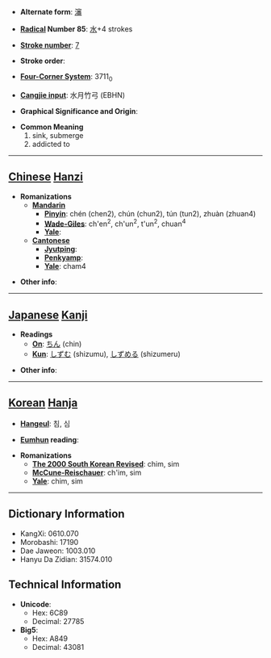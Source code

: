 * '''Alternate form''': [[瀋]]

* '''[[Wiktionary:Chinese radical index| Radical]] Number 85''': [[Wiktionary:Chinese radical index 水|水]]+4 strokes

* '''[[Wiktionary:Chinese total strokes index|Stroke number]]''': [[Wiktionary:Chinese total strokes index 7|7]]

* '''Stroke order''': 

* '''[[Wiktionary:Chinese four corner index|Four-Corner System]]''': 3711<sub>0</sub>

* '''[[Wiktionary:Chinese Cangjie index|Cangjie input]]''': 水月竹弓 (EBHN)

* '''Graphical Significance and Origin''': 

* '''Common Meaning'''
*#sink, submerge
*# addicted to


----

== [[Chinese]] [[Hanzi]] ==

* '''Romanizations'''
** '''[[Mandarin]]'''
*** '''[[Pinyin]]''': chén (chen2), chún (chun2), tún (tun2), zhuàn (zhuan4)
*** '''[[Wade-Giles]]''': ch'en<sup>2</sup>, ch'un<sup>2</sup>, t'un<sup>2</sup>, chuan<sup>4</sup>
*** '''[[Yale]]''': 
** '''[[Cantonese]]'''
*** '''[[Jyutping]]''':
*** '''[[Penkyamp]]''': 
*** '''[[Yale]]''': cham4

* '''Other info''': 

----

== [[Japanese]] [[Kanji]] ==

* '''Readings'''
** '''[[On]]''': [[ちん]] (chin)
** '''[[Kun]]''': [[しずむ]] (shizumu), [[しずめる]] (shizumeru)

* '''Other info''':  

----

== [[Korean]] [[Hanja]] ==

* '''[[Hangeul]]''': 침, 심

* '''[[Eumhun]] reading''': 

* '''Romanizations'''
** '''[[The 2000 South Korean Revised Romanization|The 2000 South Korean Revised]]''': chim, sim
** '''[[McCune-Reischauer]]''': ch'im, sim
** '''[[Yale]]''': chim, sim

----

== Dictionary Information ==

* KangXi: 0610.070
* Morobashi: 17190
* Dae Jaweon: 1003.010
* Hanyu Da Zidian: 31574.010

== Technical Information ==

* '''Unicode''':
** Hex: 6C89
** Decimal: 27785
* '''Big5''':
** Hex: A849
** Decimal: 43081